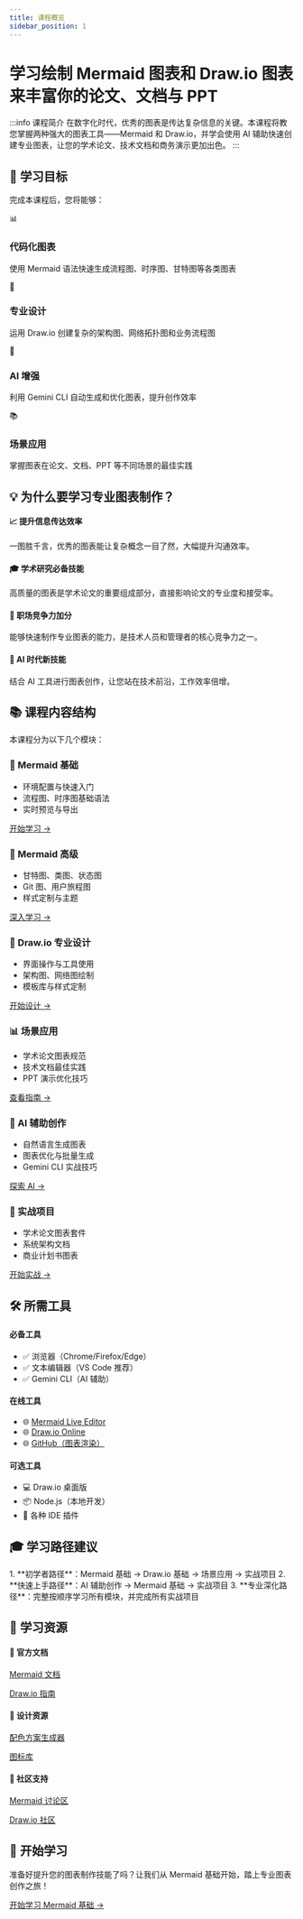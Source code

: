 ```yaml
---
title: 课程概览
sidebar_position: 1
---
```



# 学习绘制 Mermaid 图表和 Draw.io 图表来丰富你的论文、文档与 PPT

:::info 课程简介
在数字化时代，优秀的图表是传达复杂信息的关键。本课程将教您掌握两种强大的图表工具——Mermaid 和 Draw.io，并学会使用 AI 辅助快速创建专业图表，让您的学术论文、技术文档和商务演示更加出色。
:::

## 🎯 学习目标

完成本课程后，您将能够：

<div className="objective-cards">
  <div className="objective-card">
    <div className="icon">📊</div>
    <h3>代码化图表</h3>
    <p>使用 Mermaid 语法快速生成流程图、时序图、甘特图等各类图表</p>
  </div>
  <div className="objective-card">
    <div className="icon">🎨</div>
    <h3>专业设计</h3>
    <p>运用 Draw.io 创建复杂的架构图、网络拓扑图和业务流程图</p>
  </div>
  <div className="objective-card">
    <div className="icon">🤖</div>
    <h3>AI 增强</h3>
    <p>利用 Gemini CLI 自动生成和优化图表，提升创作效率</p>
  </div>
  <div className="objective-card">
    <div className="icon">📚</div>
    <h3>场景应用</h3>
    <p>掌握图表在论文、文档、PPT 等不同场景的最佳实践</p>
  </div>
</div>

## 💡 为什么要学习专业图表制作？

<div className="why-section">
  <div className="reason-card">
    <h4>📈 提升信息传达效率</h4>
    <p>一图胜千言，优秀的图表能让复杂概念一目了然，大幅提升沟通效率。</p>
  </div>
  <div className="reason-card">
    <h4>🎓 学术研究必备技能</h4>
    <p>高质量的图表是学术论文的重要组成部分，直接影响论文的专业度和接受率。</p>
  </div>
  <div className="reason-card">
    <h4>💼 职场竞争力加分</h4>
    <p>能够快速制作专业图表的能力，是技术人员和管理者的核心竞争力之一。</p>
  </div>
  <div className="reason-card">
    <h4>🚀 AI 时代新技能</h4>
    <p>结合 AI 工具进行图表创作，让您站在技术前沿，工作效率倍增。</p>
  </div>
</div>

## 📚 课程内容结构

本课程分为以下几个模块：

<div className="module-grid">
  <div className="module-card">
    <h3>📘 Mermaid 基础</h3>
    <ul>
      <li>环境配置与快速入门</li>
      <li>流程图、时序图基础语法</li>
      <li>实时预览与导出</li>
    </ul>
    <a href="./mermaid-basics" className="module-link">开始学习 →</a>
  </div>
  
  <div className="module-card">
    <h3>📙 Mermaid 高级</h3>
    <ul>
      <li>甘特图、类图、状态图</li>
      <li>Git 图、用户旅程图</li>
      <li>样式定制与主题</li>
    </ul>
    <a href="./mermaid-advanced" className="module-link">深入学习 →</a>
  </div>
  
  <div className="module-card">
    <h3>🎨 Draw.io 专业设计</h3>
    <ul>
      <li>界面操作与工具使用</li>
      <li>架构图、网络图绘制</li>
      <li>模板库与样式定制</li>
    </ul>
    <a href="./drawio" className="module-link">开始设计 →</a>
  </div>
  
  <div className="module-card">
    <h3>📊 场景应用</h3>
    <ul>
      <li>学术论文图表规范</li>
      <li>技术文档最佳实践</li>
      <li>PPT 演示优化技巧</li>
    </ul>
    <a href="./use-cases" className="module-link">查看指南 →</a>
  </div>
  
  <div className="module-card">
    <h3>🤖 AI 辅助创作</h3>
    <ul>
      <li>自然语言生成图表</li>
      <li>图表优化与批量生成</li>
      <li>Gemini CLI 实战技巧</li>
    </ul>
    <a href="./ai-assistance" className="module-link">探索 AI →</a>
  </div>
  
  <div className="module-card">
    <h3>🚀 实战项目</h3>
    <ul>
      <li>学术论文图表套件</li>
      <li>系统架构文档</li>
      <li>商业计划书图表</li>
    </ul>
    <a href="./projects" className="module-link">开始实战 →</a>
  </div>
</div>

## 🛠️ 所需工具

<div className="tools-section">
  <div className="tool-category">
    <h4>必备工具</h4>
    <ul>
      <li>✅ 浏览器（Chrome/Firefox/Edge）</li>
      <li>✅ 文本编辑器（VS Code 推荐）</li>
      <li>✅ Gemini CLI（AI 辅助）</li>
    </ul>
  </div>
  <div className="tool-category">
    <h4>在线工具</h4>
    <ul>
      <li>🌐 <a href="https://mermaid.live" target="_blank">Mermaid Live Editor</a></li>
      <li>🌐 <a href="https://app.diagrams.net" target="_blank">Draw.io Online</a></li>
      <li>🌐 <a href="https://github.com" target="_blank">GitHub（图表渲染）</a></li>
    </ul>
  </div>
  <div className="tool-category">
    <h4>可选工具</h4>
    <ul>
      <li>💻 Draw.io 桌面版</li>
      <li>📦 Node.js（本地开发）</li>
      <li>🔧 各种 IDE 插件</li>
    </ul>
  </div>
</div>

## 🎓 学习路径建议

<Admonition type="tip" title="推荐学习顺序">
1. **初学者路径**：Mermaid 基础 → Draw.io 基础 → 场景应用 → 实战项目
2. **快速上手路径**：AI 辅助创作 → Mermaid 基础 → 实战项目
3. **专业深化路径**：完整按顺序学习所有模块，并完成所有实战项目
</Admonition>

## 📖 学习资源

<div className="resource-grid">
  <div className="resource-card">
    <h4>📖 官方文档</h4>
    <p><a href="https://mermaid.js.org" target="_blank">Mermaid 文档</a></p>
    <p><a href="https://www.diagrams.net/doc" target="_blank">Draw.io 指南</a></p>
  </div>
  <div className="resource-card">
    <h4>🎨 设计资源</h4>
    <p><a href="https://coolors.co" target="_blank">配色方案生成器</a></p>
    <p><a href="https://fonts.google.com/icons" target="_blank">图标库</a></p>
  </div>
  <div className="resource-card">
    <h4>💬 社区支持</h4>
    <p><a href="https://github.com/mermaid-js/mermaid/discussions" target="_blank">Mermaid 讨论区</a></p>
    <p><a href="https://github.com/jgraph/drawio/discussions" target="_blank">Draw.io 社区</a></p>
  </div>
</div>

## 🚀 开始学习

准备好提升您的图表制作技能了吗？让我们从 Mermaid 基础开始，踏上专业图表创作之旅！

<div className="start-learning">
  <a href="./mermaid-basics" className="primary-button">
    开始学习 Mermaid 基础 →
  </a>
</div>

<style>{`
.objective-cards {
  display: grid;
  grid-template-columns: repeat(auto-fit, minmax(250px, 1fr));
  gap: 1.5rem;
  margin: 2rem 0;
}

.objective-card {
  background: linear-gradient(135deg, #667eea 0%, #764ba2 100%);
  color: white;
  padding: 2rem;
  border-radius: 12px;
  text-align: center;
  transition: transform 0.3s ease;
}

.objective-card:hover {
  transform: translateY(-5px);
}

.objective-card .icon {
  font-size: 3rem;
  margin-bottom: 1rem;
}

.objective-card h3 {
  color: white;
  margin-bottom: 0.5rem;
}

.why-section {
  display: grid;
  grid-template-columns: repeat(auto-fit, minmax(280px, 1fr));
  gap: 1rem;
  margin: 2rem 0;
}

.reason-card {
  background: #f8fafc;
  padding: 1.5rem;
  border-radius: 8px;
  border-left: 4px solid #3b82f6;
}

.reason-card h4 {
  color: #1e3a8a;
  margin-bottom: 0.5rem;
}

.module-grid {
  display: grid;
  grid-template-columns: repeat(auto-fit, minmax(300px, 1fr));
  gap: 1.5rem;
  margin: 2rem 0;
}

.module-card {
  background: white;
  padding: 1.5rem;
  border-radius: 12px;
  box-shadow: 0 2px 8px rgba(0,0,0,0.1);
  transition: all 0.3s ease;
}

.module-card:hover {
  transform: translateY(-3px);
  box-shadow: 0 4px 16px rgba(0,0,0,0.15);
}

.module-card h3 {
  color: #1e3a8a;
  margin-bottom: 1rem;
}

.module-card ul {
  color: #64748b;
  margin-bottom: 1rem;
}

.module-link {
  color: #3b82f6;
  font-weight: bold;
  text-decoration: none;
}

.module-link:hover {
  text-decoration: underline;
}

.tools-section {
  display: grid;
  grid-template-columns: repeat(auto-fit, minmax(250px, 1fr));
  gap: 1.5rem;
  margin: 2rem 0;
}

.tool-category {
  background: #f8fafc;
  padding: 1.5rem;
  border-radius: 8px;
}

.tool-category h4 {
  color: #1e293b;
  margin-bottom: 1rem;
}

.resource-grid {
  display: grid;
  grid-template-columns: repeat(auto-fit, minmax(250px, 1fr));
  gap: 1rem;
  margin: 2rem 0;
}

.resource-card {
  background: white;
  padding: 1.5rem;
  border-radius: 8px;
  box-shadow: 0 2px 8px rgba(0,0,0,0.1);
  text-align: center;
}

.resource-card h4 {
  color: #1e3a8a;
  margin-bottom: 1rem;
}

.start-learning {
  text-align: center;
  margin: 3rem 0;
}

.primary-button {
  display: inline-block;
  background: linear-gradient(135deg, #667eea 0%, #764ba2 100%);
  color: white;
  padding: 1rem 2rem;
  border-radius: 8px;
  text-decoration: none;
  font-weight: bold;
  font-size: 1.1rem;
  transition: transform 0.3s ease;
}

.primary-button:hover {
  transform: translateY(-2px);
  color: white;
}
`}</style>